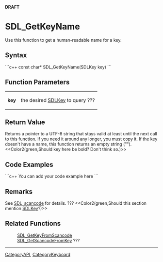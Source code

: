 <!-- pragma section-numbers off -->
<!-- pragma disable-camelcase -->
'''DRAFT'''

= SDL_GetKeyName =
Use this function to get a human-readable name for a key.


== Syntax ==
```c++
const char* SDL_GetKeyName(SDLKey key)
```

== Function Parameters ==
{|
|'''key'''
|the desired [[SDLKey]] to query ???
|}

== Return Value ==
Returns a pointer to a UTF-8 string that stays valid at least until the next call to this function. If you need it around any longer, you must copy it. If the key doesn't have a name, this function returns an empty string ("").  <<Color2(green,Should key here be bold?  Don't think so.)>>

== Code Examples ==
```c++
You can add your code example here
```

== Remarks ==
See [[SDL_scancode]] for details. ??? <<Color2(green,Should this section mention [[SDLKey]]?)>>

== Related Functions ==
:[[SDL_GetKeyFromScancode]]
:[[SDL_GetScancodeFromKey]] ???

----
[[CategoryAPI]], [[CategoryKeyboard]]
